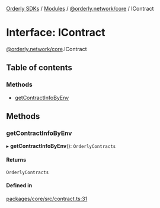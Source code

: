 [Orderly SDKs](/sdks/tech-doc/README) / [Modules](/sdks/tech-doc/modules) / [@orderly.network/core](/sdks/tech-doc/modules/orderly_network_core) / IContract

# Interface: IContract

[@orderly.network/core](/sdks/tech-doc/modules/orderly_network_core).IContract

## Table of contents

### Methods

- [getContractInfoByEnv](/sdks/tech-doc/interfaces/orderly_network_core.IContract#getcontractinfobyenv)

## Methods

### getContractInfoByEnv

▸ **getContractInfoByEnv**(): `OrderlyContracts`

#### Returns

`OrderlyContracts`

#### Defined in

[packages/core/src/contract.ts:31](https://github.com/OrderlyNetwork/js-sdk/blob/d47dd11/packages/core/src/contract.ts#L31)
